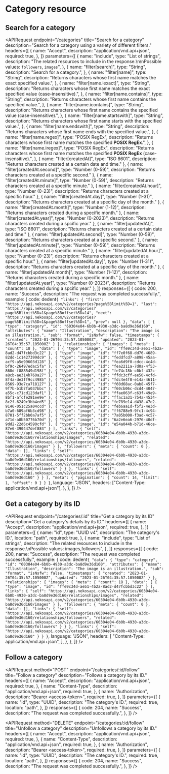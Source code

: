 

# Category resource

## Search for a category

<APIRequest
    endpoint="/categories"
    title="Search for a category"
    description="Search for a category using a variety of different filters."
    headers={[
        {
            name: "Accept",
            description: "application/vnd.api+json",
            required: true,
        },
    ]}
    parameters={[
        {
            name: "include",
            type: "List of strings",
            description:
                "The related resources to include in the response.\n\nPossible values: `followers`, `images`",
        },
        {
            name: "filter[search]",
            type: "String",
            description: "Search for a category.",
        },
        {
            name: "filter[name]",
            type: "String",
            description: "Returns characters whose first name matches the exact specified value.",
        },
        {
            name: "filter[name.iexact]",
            type: "String",
            description:
                "Returns characters whose first name matches the exact specified value (case-insensitive).",
        },
        {
            name: "filter[name.contains]",
            type: "String",
            description:
                "Returns characters whose first name contains the specified value.",
        },
        {
            name: "filter[name.icontains]",
            type: "String",
            description:
                "Returns characters whose first name contains the specified value (case-insensitive).",
        },
        {
            name: "filter[name.startswith]",
            type: "String",
            description:
                "Returns characters whose first name starts with the specified value.",
        },
        {
            name: "filter[name.endswith]",
            type: "String",
            description:
                "Returns characters whose first name ends with the specified value.",
        },
        {
            name: "filter[name.regex]",
            type: "POSIX RegEx",
            description:
                "Returns characters whose first name matches the specified **POSIX RegEx**.",
        },
        {
            name: "filter[name.iregex]",
            type: "POSIX RegEx",
            description:
                "Returns characters whose first name matches the specified **POSIX RegEx** (case-insensitive).",
        },
        {
            name: "filter[createdAt]",
            type: "ISO 8601",
            description: "Returns characters created at a certain date and time."
        },
        {
            name: "filter[createdAt.second]",
            type: "Number (0-59)",
            description: "Returns characters created at a specific second."
        },
        {
            name: "filter[createdAt.minute]",
            type: "Number (0-59)",
            description: "Returns characters created at a specific minute."
        },
        {
            name: "filter[createdAt.hour]",
            type: "Number (0-23)",
            description: "Returns characters created at a specific hour."
        },
        {
            name: "filter[createdAt.day]",
            type: "Number (1-31)",
            description: "Returns characters created at a specific day of the month."
        },
        {
            name: "filter[createdAt.month]",
            type: "Number (1-12)",
            description: "Returns characters created during a specific month."
        },
        {
            name: "filter[createdAt.year]",
            type: "Number (0-2023)",
            description: "Returns characters created during a spcific year."
        },
        {
            name: "filter[updatedAt]",
            type: "ISO 8601",
            description: "Returns characters created at a certain date and time."
        },
        {
            name: "filter[updatedAt.second]",
            type: "Number (0-59)",
            description: "Returns characters created at a specific second."
        },
        {
            name: "filter[updatedAt.minute]",
            type: "Number (0-59)",
            description: "Returns characters created at a specific minute."
        },
        {
            name: "filter[updatedAt.hour]",
            type: "Number (0-23)",
            description: "Returns characters created at a specific hour."
        },
        {
            name: "filter[updatedAt.day]",
            type: "Number (1-31)",
            description: "Returns characters created at a specific day of the month."
        },
        {
            name: "filter[updatedAt.month]",
            type: "Number (1-12)",
            description: "Returns characters created during a specific month."
        },
        {
            name: "filter[updatedAt.year]",
            type: "Number (0-2023)",
            description: "Returns characters created during a spcific year."
        },
    ]}
    responses={[
        {
            code: 200,
            name: "Success",
            description: "The request was completed successfully.",
            example: {
                code: dedent`
                {
                    "links": {
                        "first": "https://api.nekosapi.com/v2/categories?page%5Blimit%5D=1",
                        "last": "https://api.nekosapi.com/v2/categories?page%5Blimit%5D=1&page%5Boffset%5D=14",
                        "next": "https://api.nekosapi.com/v2/categories?page%5Blimit%5D=1&page%5Boffset%5D=1",
                        "prev": null
                    },
                    "data": [
                        {
                            "type": "category",
                            "id": "60304e04-6b0b-4930-a3dc-ba8d9e36d160",
                            "attributes": {
                                "name": "Illustration",
                                "description": "The image is an illustration.",
                                "sub": "format",
                                "isNsfw": false,
                                "timestamps": {
                                    "created": "2023-01-26T04:35:57.105000Z",
                                    "updated": "2023-01-26T04:35:57.105000Z"
                                }
                            },
                            "relationships": {
                                "images": {
                                    "meta": {
                                        "count": 18
                                    },
                                    "data": [
                                        {
                                            "type": "image",
                                            "id": "ffe9c34d-ae51-4b2a-8ad2-d47fcbbd3c22"
                                        },
                                        {
                                            "type": "image",
                                            "id": "ff7e0f68-dd76-4689-82dd-1c1427399dc9"
                                        },
                                        {
                                            "type": "image",
                                            "id": "feddfcd7-a898-45aa-acf9-a5e99603d128"
                                        },
                                        {
                                            "type": "image",
                                            "id": "fea6d9f0-cdcc-4c4d-bf9c-26497edac5fa"
                                        },
                                        {
                                            "type": "image",
                                            "id": "fea2211a-7d0a-4f53-868d-f888549d198f"
                                        },
                                        {
                                            "type": "image",
                                            "id": "fe74c18b-c0bf-432c-a8cb-ae314b760a27"
                                        },
                                        {
                                            "type": "image",
                                            "id": "ffdc3cff-ee50-4cfd-8f4a-de3ff9cc4985"
                                        },
                                        {
                                            "type": "image",
                                            "id": "fdc4e4f8-e14a-4611-8569-93e7ca718127"
                                        },
                                        {
                                            "type": "image",
                                            "id": "f60d68ac-0ab8-45f7-9f7b-b1b7fa037bbc"
                                        },
                                        {
                                            "type": "image",
                                            "id": "f60cb06c-dcd4-4047-a55c-c71cd123daf1"
                                        },
                                        {
                                            "type": "image",
                                            "id": "ffae063f-c63f-49e9-8bf1-afcfe281ee9e"
                                        },
                                        {
                                            "type": "image",
                                            "id": "ffac1a31-754a-4534-8c2f-6249c3bb4ed5"
                                        },
                                        {
                                            "type": "image",
                                            "id": "fe789e14-d438-47e2-9146-051c25a04ccd"
                                        },
                                        {
                                            "type": "image",
                                            "id": "feb6aa1d-f5f2-4e3d-b7a0-689af6b3cd98"
                                        },
                                        {
                                            "type": "image",
                                            "id": "ff6788e9-9fc1-4c94-8701-5ff2bb0a7af5"
                                        },
                                        {
                                            "type": "image",
                                            "id": "7a05b000-f3ad-4c57-a71d-a8b50776b70d"
                                        },
                                        {
                                            "type": "image",
                                            "id": "6a2e6ea6-2976-40df-9dd2-22d6c4590cfd"
                                        },
                                        {
                                            "type": "image",
                                            "id": "e54a044b-b71d-46ce-87e6-390447def884"
                                        }
                                    ],
                                    "links": {
                                        "self": "https://api.nekosapi.com/v2/categories/60304e04-6b0b-4930-a3dc-ba8d9e36d160/relationships/images",
                                        "related": "https://api.nekosapi.com/v2/categories/60304e04-6b0b-4930-a3dc-ba8d9e36d160/images"
                                    }
                                },
                                "followers": {
                                    "meta": {
                                        "count": 0
                                    },
                                    "data": [],
                                    "links": {
                                        "self": "https://api.nekosapi.com/v2/categories/60304e04-6b0b-4930-a3dc-ba8d9e36d160/relationships/followers",
                                        "related": "https://api.nekosapi.com/v2/categories/60304e04-6b0b-4930-a3dc-ba8d9e36d160/followers"
                                    }
                                }
                            },
                            "links": {
                                "self": "https://api.nekosapi.com/v2/categories/60304e04-6b0b-4930-a3dc-ba8d9e36d160"
                            }
                        }
                    ],
                    "meta": {
                        "pagination": {
                            "count": 14,
                            "limit": 1,
                            "offset": 0
                        }
                    }
                }
                `,
                language: "JSON",
                headers: ["Content-Type: application/vnd.api+json"],
            },
        },
    ]}
/>


## Get a category by its ID

<APIRequest
    endpoint="/categories/:id"
    title="Get a category by its ID"
    description="Get a category's details by its ID."
    headers={[
        {
            name: "Accept",
            description: "application/vnd.api+json",
            required: true,
        },
    ]}
    parameters={[
        {
            name: "id",
            type: "UUID v4",
            description: "The category's ID.",
            location: "path",
            required: true,
        },
        {
            name: "include",
            type: "List of strings",
            description:
                "The related resources to include in the response.\nPossible values: images,followers",
        },
    ]}
    responses={[
        {
            code: 200,
            name: "Success",
            description: "The request was completed successfully.",
            example: {
                code: dedent`
                {
                    "data": {
                        "type": "category",
                        "id": "60304e04-6b0b-4930-a3dc-ba8d9e36d160",
                        "attributes": {
                            "name": "Illustration",
                            "description": "The image is an illustration.",
                            "sub": "format",
                            "isNsfw": false,
                            "timestamps": {
                                "created": "2023-01-26T04:35:57.105000Z",
                                "updated": "2023-01-26T04:35:57.105000Z"
                            }
                        },
                        "relationships": {
                            "images": {
                                "meta": {
                                    "count": 18
                                },
                                "data": [
                                    {
                                        "type": "image",
                                        "id": "ffe9c34d-ae51-4b2a-8ad2-d47fcbbd3c22"
                                    }
                                ],
                                "links": {
                                    "self": "https://api.nekosapi.com/v2/categories/60304e04-6b0b-4930-a3dc-ba8d9e36d160/relationships/images",
                                    "related": "https://api.nekosapi.com/v2/categories/60304e04-6b0b-4930-a3dc-ba8d9e36d160/images"
                                }
                            },
                            "followers": {
                                "meta": {
                                    "count": 0
                                },
                                "data": [],
                                "links": {
                                    "self": "https://api.nekosapi.com/v2/categories/60304e04-6b0b-4930-a3dc-ba8d9e36d160/relationships/followers",
                                    "related": "https://api.nekosapi.com/v2/categories/60304e04-6b0b-4930-a3dc-ba8d9e36d160/followers"
                                }
                            }
                        },
                        "links": {
                            "self": "https://api.nekosapi.com/v2/categories/60304e04-6b0b-4930-a3dc-ba8d9e36d160"
                        }
                    }
                }
                `,
                language: "JSON",
                headers: [
                    "Content-Type: application/vnd.api+json",
                ],
            },
        },
    ]}
/>

## Follow a category

<APIRequest
    method="POST"
    endpoint="/categories/:id/follow"
    title="Follow a category"
    description="Follows a category by its ID."
    headers={[
        {
            name: "Accept",
            description: "application/vnd.api+json",
            required: true,
        },
        {
            name: "Content-Type",
            description: "application/vnd.api+json",
            required: true,
        },
        {
            name: "Authorization",
            description: "Bearer &lt;access-token&gt;",
            required: true,
        },
    ]}
    parameters={[
        {
            name: "id",
            type: "UUID",
            description: "The category's ID.",
            required: true,
            location: "path",
        },
    ]}
    responses={[
        {
            code: 204,
            name: "Success",
            description: "The request was completed successfully.",
        },
    ]}
/>

<APIRequest
    method="DELETE"
    endpoint="/categories/:id/follow"
    title="Unfollow a category"
    description="Unfollows a category by its ID."
    headers={[
        {
            name: "Accept",
            description: "application/vnd.api+json",
            required: true,
        },
        {
            name: "Content-Type",
            description: "application/vnd.api+json",
            required: true,
        },
        {
            name: "Authorization",
            description: "Bearer &lt;access-token&gt;",
            required: true,
        },
    ]}
    parameters={[
        {
            name: "id",
            type: "UUID",
            description: "The category's ID.",
            required: true,
            location: "path",
        },
    ]}
    responses={[
        {
            code: 204,
            name: "Success",
            description: "The request was completed successfully.",
        },
    ]}
/>